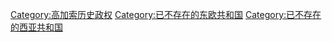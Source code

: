 [[Category:高加索历史政权|Category:高加索历史政权]]
[[Category:已不存在的东欧共和国|Category:已不存在的东欧共和国]]
[[Category:已不存在的西亚共和国|Category:已不存在的西亚共和国]]